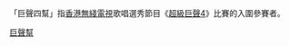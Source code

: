 {{Catnav|頁面分類|人物|各職業人物|歌手|各國歌手|香港歌手|香港演唱團體}}

「巨聲四幫」指[[香港|香港]][[無綫電視|無綫電視]]歌唱選秀節目《[[超級巨聲4|超級巨聲4]]》比賽的入圍參賽者。

[[Category:巨聲幫|]]